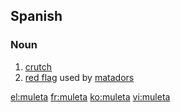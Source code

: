 ==Spanish==

===Noun===
{{es-noun-f}}

# [[crutch]]
# [[red flag]] used by [[matador]]s

[[el:muleta]]
[[fr:muleta]]
[[ko:muleta]]
[[vi:muleta]]